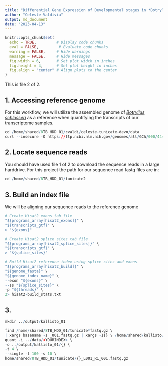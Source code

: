 ```yaml
---
title: "Differential Gene Expression of Developmental stages in *Botrylus schlosseri*"
author: "Celeste Valdivia"
output: md_document
date: "2023-04-13"
---
```


```r
knitr::opts_chunk$set(
  echo = TRUE,         # Display code chunks
  eval = FALSE,         # Evaluate code chunks
  warning = FALSE,     # Hide warnings
  message = FALSE,     # Hide messages
  fig.width = 6,       # Set plot width in inches
  fig.height = 4,      # Set plot height in inches
  fig.align = "center" # Align plots to the center
)
```
This is file 2 of 2.

## 1. Accessing reference genome
For this workflow, we will utilize the assembled genome of [*Botryllus schlosseri*](https://elifesciences.org/articles/00569) as a reference when quantifying the transcripts of our transcriptome samples.


```r
cd /home/shared/8TB_HDD_01/cvaldi/celeste-tunicate-devo/data
curl --insecure -O https://ftp.ncbi.nlm.nih.gov/genomes/all/GCA/000/444/245/GCA_000444245.1_356a-chromosome-assembly/GCA_000444245.1_356a-chromosome-assembly_genomic.fna.gz
```

## 2. Locate sequence reads
You should have used file 1 of 2 to download the sequence reads in a large harddrive. For this project the path for our sequence read fastq files are in:

```r
cd /home/shared/8TB_HDD_01/tunicate2
```

## 3. Build an index file
We will be aligning our sequence reads to the reference genome

```r
# Create Hisat2 exons tab file
"${programs_array[hisat2_exons]}" \
"${transcripts_gtf}" \
> "${exons}"

# Create Hisat2 splice sites tab file
"${programs_array[hisat2_splice_sites]}" \
"${transcripts_gtf}" \
> "${splice_sites}"

# Build Hisat2 reference index using splice sites and exons
"${programs_array[hisat2_build]}" \
"${genome_fasta}" \
"${genome_index_name}" \
--exon "${exons}" \
--ss "${splice_sites}" \
-p "${threads}" \
2> hisat2-build_stats.txt
```


## 3.
```r
mkdir ../output/kallisto_01

find /home/shared/8TB_HDD_01/tunicate*fastq.gz \
| xargs basename -s _001.fastq.gz | xargs -I{} \ /home/shared/kallisto/kallisto \
quant -i ../data/<YOURINDEX> \
-o ../output/kallisto_01/{} \
-t 4 \
--single -l 100 -s 10 \
home/shared/8TB_HDD_01/tunicate/{}_L001_R1_001.fastq.gz
```